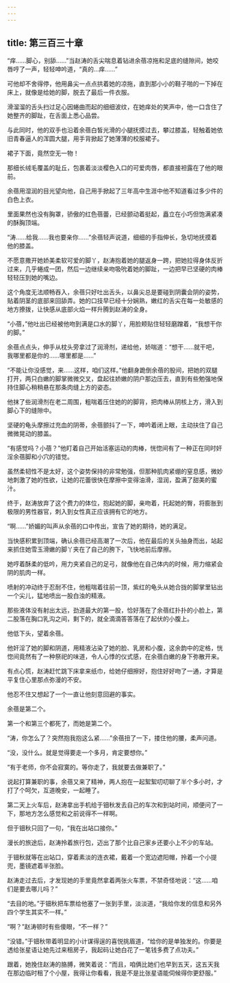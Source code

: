 ```yaml
---
---
---
```

title: 第三百三十章
---




“痒……脚心，别舔……”当赵涛的舌尖喘息着钻进余蓓凉拖和足底的缝隙间，她咬唇哼了一声，轻轻呻吟道，“真的…痒……”

可他却不舍得停，他用鼻尖一点点拱着她的凉拖，直到那小小的鞋子啪的一下掉在床上，就像是给她的脚，脱去了最后一件衣服。

滑溜溜的舌头扫过足心因蜷曲而起的细细波纹，在她痒处的笑声中，他一口含住了她整齐的脚趾，在舌面上悉心品尝。

与此同时，他的双手也沿着余蓓白皙光滑的小腿抚摸过去，攀过膝盖，轻触着她依旧青春逼人的浑圆大腿，用手背掀起了她薄薄的校服裙子。

裙子下面，竟然空无一物！

那细长绒毛覆盖的耻丘，包裹着淡淡樱色入口的可爱肉唇，都直接袒露在了他的眼前。

余蓓用湿润的目光望向他，自己用手掀起了三年高中生涯中他不知道看过多少件的白色上衣。

里面果然也没有胸罩，骄傲的红色蓓蕾，已经颤动着挺起，矗立在小巧但饱满紧凑的酥胸顶端。

“涛……给我……我也要亲你……”余蓓轻声说道，细细的手指伸长，急切地抚摸着他的膝盖。

不愿意撒开她娇美柔软可爱的脚丫，赵涛抱着她的腿返身一跨，把她拉得身体反折过来，几乎蜷成一团，然后一边继续亲吻吸吮着她的脚趾，一边把早已坚硬的肉棒轻轻压到她的嘴边。

这个角度无法顺畅吞入，余蓓只好吐出舌头，以鼻尖总是要碰到阴囊会阴的姿势，贴着阴茎的底部来回舔弄。她的口技早已经十分娴熟，嫩红的舌尖在每一处敏感的地方撩拨，让快感从底部火焰一样升腾到赵涛的全身。

“小蓓，”他吐出已经被他吻到满是口水的脚丫，用脸颊贴住轻轻磨蹭着，“我想干你的脚。”

余蓓点点头，伸手从枕头旁拿过了润滑剂，递给他，娇喘道：“想干……就干吧，我哪里都是你的……哪里都是……”

“不能让你没感觉，来……这样，咱们这样。”他翻身跪倒余蓓的股间，把她的双腿打开，两只白嫩的脚掌微微交叉，盘起往娇嫩的阴户那边压去，直到有些勉强地保持住脚心稍稍悬在那条肉缝上方的姿态。

他抹了些润滑剂在老二周围，粗喘着压住她的的脚背，把肉棒从阴核上方，滑入到脚心下的缝隙中。

坚硬的龟头摩擦过充血的阴蒂，余蓓颤抖了一下，呻吟着闭上眼，主动扶住了自己微微晃动的膝盖。

“有感觉吗？小蓓？”他盯着自己开始活塞运动的肉棒，恍惚间有了一种正在同时奸淫余蓓脚和小穴的错觉。

虽然柔韧性不是太好，这个姿势保持的非常勉强，但那种肌肉紧绷的窒息感，微妙地刺激了她的性欲，让她的花蕾很快在摩擦中变得油滑，湿润，盈满了甜美的蜜汁。

终于，赵涛放弃了这个费力的体位，抱起她的脚，亲吻着，托起她的臀，将膨胀到极限的男性器官，刺入到女性真正应该拥有它的地方。

“啊……”娇媚的叫声从余蓓的口中传出，宣告了她的期待，她的满足。

当快感积累到顶端，确认余蓓已经高潮了一次后，他在最后的关头抽身而出，站起来抓住她雪玉滑嫩的脚丫夹在了自己的胯下，飞快地前后摩擦。

她哼着酥柔的低吟，用力夹紧自己的足弓，就像他在自己体内的时候，用力缩紧会阴的肌肉一样。

喷射的冲动终于忍耐不住，他粗喘着往前一顶，紫红的龟头从她合拢的脚掌里钻出一个尖儿，猛地喷出一股白浊的精液。

那些液体没有射出太远，劲道最大的第一股，恰好落在了余蓓红扑扑的小脸上，第二股落在胸口乳沟之间，剩下的，就全滴滴答答落在了起伏的小腹上。

他低下头，望着余蓓。

他奸淫了她的脚和阴道，用精液沾染了她的脸、乳房和小腹，这余韵中的定格，恍惚间竟然有了一种祭祀的味道，令人心悸的仪式感，在余蓓白嫩的身下弥散开来。

有点心慌，赵涛赶忙跳下床拿来纸巾，给她仔细擦好，抱住好好吻了一通，才算是平复住心里那点弥漫的不安。

他忍不住又想起了一个一直让他刻意回避的事实。

余蓓是第二个。

第一个和第三个都死了，而她是第二个。

“涛，你怎么了？突然抱我抱这么紧……”余蓓扭了一下，搂住他的腰，柔声问道。

“没，没什么。就是觉得要走一个多月，肯定要想你。”

“有于老师，你不会寂寞的。等你走了，我就要去做兼职了。”

说起打算兼职的事，余蓓又来了精神，两人抱在一起絮絮叨叨聊了半个多小时，才打了个呵欠，互道晚安，一起睡了。

第二天上火车后，赵涛拿出手机给于钿秋发去自己的车次和到站时间，顺便问了一下，那地方怎么感觉和之前说得不一样啊。

但于钿秋只回了一句，“我在出站口接你。”

漫长的旅途后，赵涛拎着旅行包，迈出了那个比自己家乡还要小上不少的车站。

于钿秋就等在出站口，穿着素淡的连衣裙，戴着一个宽边遮阳帽，拎着一个小提兜，墨镜遮着半张脸。

赵涛走过去后，才发现她的手里竟然拿着两张火车票，不禁奇怪地说：“这……咱们是要去哪儿吗？”

“去目的地。”于钿秋把车票给他塞了一张到手里，淡淡道，“我给你发的信息和另外四个学生其实不一样。”

“啊？”赵涛顿时有些傻眼，“不一样？”

“没错。”于钿秋带着明显的小计谋得逞的喜悦挑眉道，“给你的是单独发的。你要是透给张星语让她先过来租房子，我起码让她白花了一笔钱多费了点功夫。”

跟着，她挽住赵涛的胳膊，微笑着说：“而且，咱俩比她们也早到五天，这五天我在那边临时租了个小屋，我得让你看看，我是不是比张星语能伺候得你更舒服。”